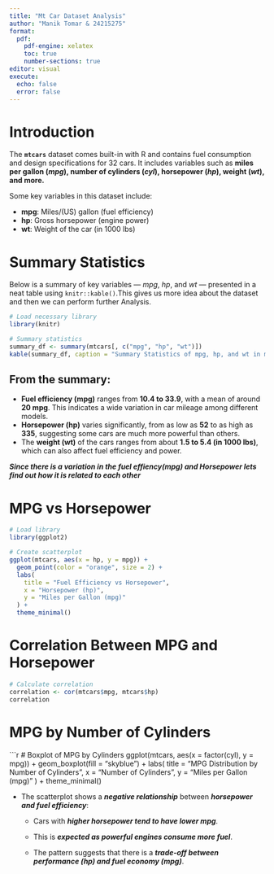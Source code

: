 ---
title: "Mt Car Dataset Analysis"
author: "Manik Tomar & 24215275"
format: 
  pdf:
    pdf-engine: xelatex
    toc: true
    number-sections: true
editor: visual
execute:
  echo: false
  error: false
---

\newpage

# Introduction

The **`mtcars`** dataset comes built-in with R and contains fuel consumption and design specifications for 32 cars. It includes variables such as **miles per gallon (*mpg*), number of cylinders (*cyl*), horsepower (*hp*), weight (*wt*), and more.**

Some key variables in this dataset include:

-   **mpg**: Miles/(US) gallon (fuel efficiency)
-   **hp**: Gross horsepower (engine power)
-   **wt**: Weight of the car (in 1000 lbs)

# Summary Statistics

Below is a summary of key variables — *mpg*, *hp*, and *wt* — presented in a neat table using `knitr::kable()`.This gives us more idea about the dataset and then we can perform further Analysis.

```{r}
# Load necessary library
library(knitr)

# Summary statistics
summary_df <- summary(mtcars[, c("mpg", "hp", "wt")])
kable(summary_df, caption = "Summary Statistics of mpg, hp, and wt in mtcars")

```

## From the summary:

-   **Fuel efficiency (mpg)** ranges from **10.4 to 33.9**, with a mean of around **20 mpg**. This indicates a wide variation in car mileage among different models.
-   **Horsepower (hp)** varies significantly, from as low as **52** to as high as **335**, suggesting some cars are much more powerful than others.
-   The **weight (wt)** of the cars ranges from about **1.5 to 5.4 (in 1000 lbs)**, which can also affect fuel efficiency and power.

***Since there is a variation in the fuel effiency(mpg) and Horsepower lets find out how it is related to each other***

# MPG vs Horsepower

```{r}
# Load library
library(ggplot2)

# Create scatterplot
ggplot(mtcars, aes(x = hp, y = mpg)) +
  geom_point(color = "orange", size = 2) +
  labs(
    title = "Fuel Efficiency vs Horsepower",
    x = "Horsepower (hp)",
    y = "Miles per Gallon (mpg)"
  ) +
  theme_minimal()
```
# Correlation Between MPG and Horsepower

```{r}
# Calculate correlation
correlation <- cor(mtcars$mpg, mtcars$hp)
correlation

```
# MPG by Number of Cylinders

```{r}
# Boxplot of MPG by Cylinders
ggplot(mtcars, aes(x = factor(cyl), y = mpg)) +
  geom_boxplot(fill = "skyblue") +
  labs(
    title = "MPG Distribution by Number of Cylinders",
    x = "Number of Cylinders",
    y = "Miles per Gallon (mpg)"
  ) +
  theme_minimal()


-   The scatterplot shows a ***negative relationship*** between ***horsepower and fuel efficiency***:

    -   Cars with ***higher horsepower tend to have lower mpg***.

    -   This is ***expected as powerful engines consume more fuel***.

    -   The pattern suggests that there is a ***trade-off between performance (hp) and fuel economy (mpg)***.

